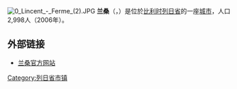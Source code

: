 {{Unreferenced|time=2018-08-10T13:03:02+00:00}}
[[File:0_Lincent_-_Ferme_(2).JPG|thumb]]
'''兰桑'''（{{lang-fr|Lincent}}，{{lang-nl|Lijsem}}）是位於[[比利时|比利时]][[列日省|列日省]]的一座[[城市|城市]]，人口2,998人（2006年）。

== 外部链接 ==
*[http://www.lincent.be/ 兰桑官方网站] {{Wayback|url=http://www.lincent.be/ |date=20201022003111 }}

{{列日省市区}}

{{Belgium-geo-stub}}

{{DEFAULTSORT:Lincent}}


[[Category:列日省市镇|Category:列日省市镇]]